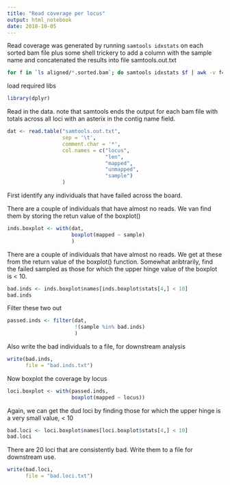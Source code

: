 ```yaml
---
title: "Read coverage per locus"
output: html_notebook
date: 2018-10-05
---
```


Read coverage was generated by running `samtools idxstats` on each sorted bam file plus some shell trickery to add a column with the sample name and concatenated the results into file samtools.out.txt

```bash
for f in `ls aligned/*.sorted.bam`; do samtools idxstats $f | awk -v f=`echo $f | cut -d '/' -f2` 'BEGIN{OFS = "\t"}{print $0,f}' | sed 's/.sorted.bam//' >> R/samtools.out.txt; done
```

load required libs

```r
library(dplyr)
```


Read in the data. note that samtools ends the output for each bam file with totals across all loci with an asterix in the contig name field.

```r
dat <- read.table("samtools.out.txt",
                  sep = '\t',
                  comment.char = '*',
                  col.names = c("locus",
                                "len",
                                "mapped",
                                "unmapped",
                                "sample")
                  )
```

First identify any individuals that have failed across the board.


There are a couple of individuals that have almost no reads. We van find them by storing the retun value of the boxplot()

```r
inds.boxplot <- with(dat, 
                     boxplot(mapped ~ sample)
                     )
```

There are a couple of individuals that have almost no reads. We get at these from the return value of the boxplot() function. Somewhat aribtrarily, find the failed sampled as those for which the upper hinge value of the boxplot is < 10.

```r
bad.inds <- inds.boxplot$names[inds.boxplot$stats[4,] < 10]
bad.inds
```

Filter these two out

```r
passed.inds <- filter(dat,
                      !(sample %in% bad.inds)
                      )
```

Also write the bad individuals to a file, for downstream analysis

```r
write(bad.inds, 
      file = "bad.inds.txt")

```

Now boxplot the coverage by locus

```r
loci.boxplot <- with(passed.inds, 
                     boxplot(mapped ~ locus))

```

Again, we can get the dud loci by finding those for which the upper hinge is a very small value, < 10

```r
bad.loci <- loci.boxplot$names[loci.boxplot$stats[4,] < 10]
bad.loci
```

There are 20 loci that are consistently bad. Write them to a file for downstream use.

```r
write(bad.loci, 
      file = "bad.loci.txt")

```


